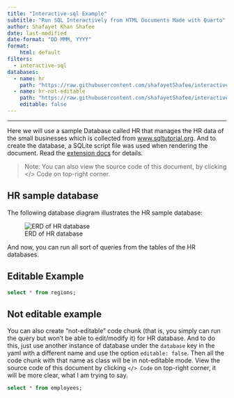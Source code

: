 ```yaml
---
title: "Interactive-sql Example"
subtitle: "Run SQL Interactively from HTML Documents Made with Quarto"
author: Shafayet Khan Shafee
date: last-modified
date-format: "DD MMM, YYYY"
format: 
    html: default
filters:
  - interactive-sql
databases:
  - name: hr
    path: "https://raw.githubusercontent.com/shafayetShafee/interactive-sql/main/hr.sql"
  - name: hr-not-editable
    path: "https://raw.githubusercontent.com/shafayetShafee/interactive-sql/main/hr.sql"
    editable: false
---
```


<hr>

Here we will use a sample Database called HR that manages the HR data of the small businesses which is collected from [www.sqltutorial.org](https://www.sqltutorial.org/sql-sample-database/). And to create the database, a SQLite script file was used when rendering the document. Read the [extension docs](https://github.com/shafayetShafee/interactive-sql#using) for details.

> Note: You can also view the source code of this document, by clicking </> Code on top-right corner.


## HR sample database

The following database diagram illustrates the HR sample database:

![ERD of HR database](./figures/hr-SQL-Sample-Database-Schema.png){#fig-erd-hr}

And now, you can run all sort of queries from the tables of the HR databases.

## Editable Example

```.sql
select * from regions;
```


## Not editable example

You can also create "not-editable" code chunk (that is, you simply can run the query but won't be able to edit/modify it) for HR database. And to do this, just use another instance of database under the `database` key in the yaml with a different name and use the option `editable: false`. Then all the code chunk with that name as class will be in not-editable mode. View the source code of this document by clicking `</> Code` on top-right corner, it will be more clear, what I am trying to say.


```.sql
select * from employees;
```

